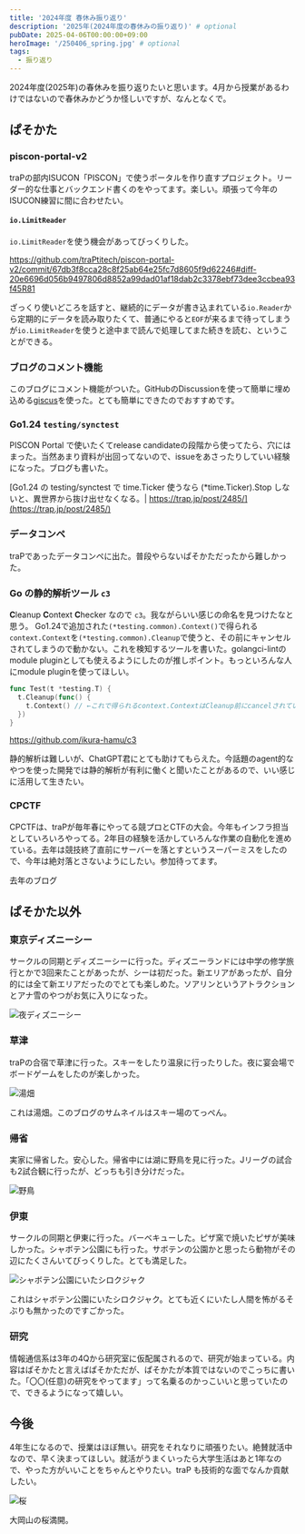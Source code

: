 ```yaml
---
title: '2024年度 春休み振り返り'
description: '2025年(2024年度の春休みの振り返り)' # optional
pubDate: 2025-04-06T00:00:00+09:00
heroImage: '/250406_spring.jpg' # optional
tags:
  - 振り返り
---
```


2024年度(2025年)の春休みを振り返りたいと思います。4月から授業があるわけではないので春休みかどうか怪しいですが、なんとなくで。

## ぱそかた

### piscon-portal-v2

traPの部内ISUCON「PISCON」で使うポータルを作り直すプロジェクト。リーダー的な仕事とバックエンド書くのをやってます。楽しい。頑張って今年のISUCON練習に間に合わせたい。

#### `io.LimitReader`

`io.LimitReader`を使う機会があってびっくりした。

https://github.com/traPtitech/piscon-portal-v2/commit/67db3f8cca28c8f25ab64e25fc7d8605f9d62246#diff-20e6696d056b9497806d8852a99dad01af18dab2c3378ebf73dee3ccbea93f45R81

ざっくり使いどころを話すと、継続的にデータが書き込まれている`io.Reader`から定期的にデータを読み取りたくて、普通にやると`EOF`が来るまで待ってしまうが`io.LimitReader`を使うと途中まで読んで処理してまた続きを読む、ということができる。

### ブログのコメント機能

このブログにコメント機能がついた。GitHubのDiscussionを使って簡単に埋め込める[giscus](https://giscus.app/ja)を使った。とても簡単にできたのでおすすめです。

<OGPCard url="https://giscus.app/ja" />

### Go1.24 `testing/synctest`

PISCON Portal で使いたくてrelease candidateの段階から使ってたら、穴にはまった。当然あまり資料が出回ってないので、issueをあさったりしていい経験になった。ブログも書いた。

[Go1.24 の testing/synctest で time.Ticker 使うなら (*time.Ticker).Stop しないと、異世界から抜け出せなくなる。| https://trap.jp/post/2485/](https://trap.jp/post/2485/)

<OGPCard url="https://trap.jp/post/2485/" />

### データコンペ

traPであったデータコンペに出た。普段やらないぱそかただったから難しかった。

<OGPCard url="https://trap.jp/post/2518/" />

### Go の静的解析ツール `c3`

**C**leanup **C**ontext **C**hecker なので `c3`。我ながらいい感じの命名を見つけたなと思う。
Go1.24で追加された`(*testing.common).Context()`で得られる`context.Context`を`(*testing.common).Cleanup`で使うと、その前にキャンセルされてしまうので動かない。これを検知するツールを書いた。golangci-lintのmodule pluginとしても使えるようにしたのが推しポイント。もっといろんな人にmodule pluginを使ってほしい。

```go
func Test(t *testing.T) {
  t.Cleanup(func() {
    t.Context() // ←これで得られるcontext.ContextはCleanup前にcancelされている
  })
}
```

https://github.com/ikura-hamu/c3

<OGPCard url="https://github.com/ikura-hamu/c3" />

静的解析は難しいが、ChatGPT君にとても助けてもらえた。今話題のagent的なやつを使った開発では静的解析が有利に働くと聞いたことがあるので、いい感じに活用して生きたい。

### CPCTF

CPCTFは、traPが毎年春にやってる競プロとCTFの大会。今年もインフラ担当としていろいろやってる。2年目の経験を活かしていろんな作業の自動化を進めている。去年は競技終了直前にサーバーを落とすというスーパーミスをしたので、今年は絶対落とさないようにしたい。参加待ってます。

去年のブログ

<OGPCard url="https://trap.jp/post/2235/" />

## ぱそかた以外

### 東京ディズニーシー

サークルの同期とディズニーシーに行った。ディズニーランドには中学の修学旅行とかで3回来たことがあったが、シーは初だった。新エリアがあったが、自分的には全て新エリアだったのでとても楽しめた。ソアリンというアトラクションとアナ雪のやつがお気に入りになった。


<Image src={disney} alt="夜ディズニーシー" width={500}/>

### 草津

traPの合宿で草津に行った。スキーをしたり温泉に行ったりした。夜に宴会場でボードゲームをしたのが楽しかった。


<Image src={yubateke} alt="湯畑" width={500}/>

これは湯畑。このブログのサムネイルはスキー場のてっぺん。

### 帰省

実家に帰省した。安心した。帰省中には湖に野鳥を見に行った。Jリーグの試合も2試合観に行ったが、どっちも引き分けだった。


<Image src={duck} alt="野鳥" width={500}/>

### 伊東

サークルの同期と伊東に行った。バーベキューした。ピザ窯で焼いたピザが美味しかった。シャボテン公園にも行った。サボテンの公園かと思ったら動物がその辺にたくさんいてびっくりした。とても満足した。


<Image src={shiroKujaku} alt="シャボテン公園にいたシロクジャク" width={500}/>

これはシャボテン公園にいたシロクジャク。とても近くにいたし人間を怖がるそぶりも無かったのですごかった。

### 研究

情報通信系は3年の4Qから研究室に仮配属されるので、研究が始まっている。内容はぱそかたと言えばぱそかただが、ぱそかたが本質ではないのでこっちに書いた。「〇〇(任意)の研究をやってます」って名乗るのかっこいいと思っていたので、できるようになって嬉しい。

## 今後

4年生になるので、授業はほぼ無い。研究をそれなりに頑張りたい。絶賛就活中なので、早く決まってほしい。就活がうまくいったら大学生活はあと1年なので、やった方がいいことをちゃんとやりたい。traP も技術的な面でなんか貢献したい。


<Image src={cherryBlossom} alt="桜" width={500}/>

大岡山の桜満開。

